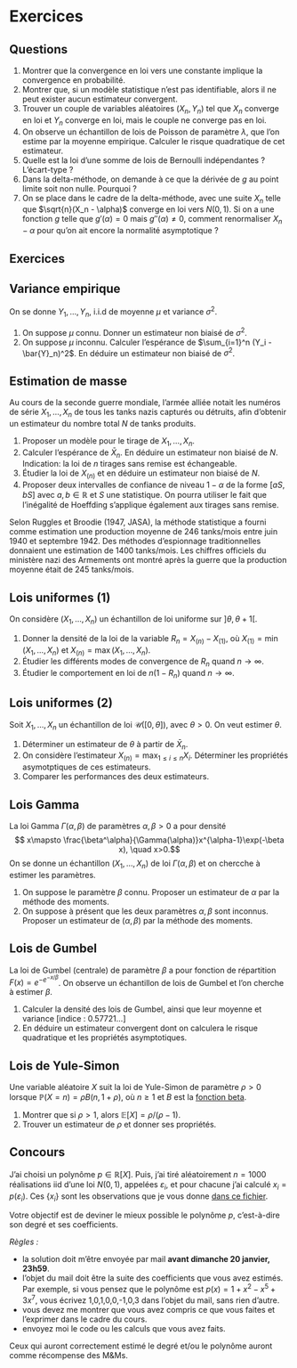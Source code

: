 # Exercices {.unnumbered}


## Questions

1. Montrer que la convergence en loi vers une constante implique la convergence en probabilité. 
2. Montrer que, si un modèle statistique n'est pas identifiable, alors il ne peut exister aucun estimateur convergent. 
3. Trouver un couple de variables aléatoires $(X_n, Y_n)$ tel que $X_n$ converge en loi et $Y_n$ converge en loi, mais le couple ne converge pas en loi. 
4. On observe un échantillon de lois de Poisson de paramètre $\lambda$, que l'on estime par la moyenne empirique. Calculer le risque quadratique de cet estimateur. 
5. Quelle est la loi d'une somme de lois de Bernoulli indépendantes ? L'écart-type ?
6. Dans la delta-méthode, on demande à ce que la dérivée de $g$ au point limite soit non nulle. Pourquoi ? 
7. On se place dans le cadre de la delta-méthode, avec une suite $X_n$ telle que $\sqrt{n}(X_n - \alpha)$ converge en loi vers $N(0,1)$. Si on a une fonction $g$ telle que $g'(\alpha)=0$ mais $g''(\alpha)\neq 0$, comment renormaliser $X_n - \alpha$ pour qu'on ait encore la normalité asymptotique ?

## Exercices 

:::{#exr-varemp}

## Variance empirique

On se donne $Y_1, \dots, Y_n$, i.i.d de moyenne $\mu$ et variance $\sigma^2$.

1. On suppose $\mu$ connu. Donner un estimateur non biaisé de $\sigma^2$. 
2. On suppose $\mu$ inconnu. Calculer l'espérance de $\sum_{i=1}^n (Y_i - \bar{Y}_n)^2$. En déduire un estimateur non biaisé de $\sigma^2$.

:::



:::{#exr-tanks}

## Estimation de masse

Au cours de la seconde guerre mondiale, l'armée alliée notait les numéros de série $X_1, \dots, X_n$ de tous les tanks nazis capturés ou détruits, afin d'obtenir un estimateur du nombre total $N$ de tanks produits. 

1. Proposer un modèle pour le tirage de $X_1, \dots, X_n$. 
2. Calculer l'espérance de $\bar X_n$. En déduire un estimateur non biaisé de $N$. Indication: la loi de $n$ tirages sans remise est échangeable.
3. Étudier la loi de $X_{(n)}$ et en déduire un estimateur non biaisé de $N$. 
4.   Proposer deux intervalles de confiance de niveau $1-\alpha$ de la forme $[aS, bS]$ avec $a, b\in\mathbb{R}$ et $S$ une statistique.
On pourra utiliser le fait que l'inégalité de Hoeffding s'applique également aux tirages sans remise.

Selon Ruggles et Broodie (1947, JASA), la méthode statistique a fourni comme estimation une production moyenne de 246 tanks/mois entre juin 1940 et septembre 1942. Des méthodes d'espionnage traditionnelles donnaient une estimation de 1400 tanks/mois. Les chiffres officiels du ministère nazi des Armements ont montré après la guerre que la production moyenne était de 245 tanks/mois.

::: 


:::{#exr-uniff1}

## Lois uniformes (1)

On considère $(X_1, \dots, X_n)$ un échantillon de loi uniforme sur $]\theta, \theta+1[$. 


1. Donner la densité de la loi de la variable $R_n=X_{(n)} -X_{(1)}$, où $X_{(1)}=\min(X_1, \dots, X_n)$ et $X_{(n)}=\max(X_1, \dots, X_n)$.
2. Étudier les différents modes de convergence de $R_n$ quand $n\to\infty$.
3. Étudier le comportement en loi de $n(1-R_n)$ quand $n\to\infty$.

:::


:::{#exr-unif2}

## Lois uniformes (2)

Soit $X_1,\dots,X_n$ un échantillon de loi $\mathscr{U}([0,\theta])$, avec $\theta >0$. On veut estimer $\theta$. 

1. Déterminer un estimateur  de $\theta$ à partir de $\bar{X}_n$. 
2. On considère  l'estimateur $X_{(n)}= {\max}_{1\leq i \leq n}X_i$.  Déterminer les propriétés asymotptiques de ces estimateurs. 
3. Comparer les performances des deux estimateurs.

::: 

:::{#exr-gamma}

## Lois Gamma

La loi Gamma $\Gamma(\alpha, \beta)$ de paramètres $\alpha, \beta>0$ a pour densité
$$ x\mapsto \frac{\beta^\alpha}{\Gamma(\alpha)}x^{\alpha-1}\exp(-\beta x), \quad x>0.$$
On se donne un échantillon $(X_1,\dots,X_n)$ de loi $\Gamma(\alpha, \beta)$ et on chercche à estimer les paramètres. 

1. On suppose le paramètre $\beta$ connu. Proposer un estimateur de $\alpha$ par la méthode des moments.
2. On suppose à présent que les deux paramètres $\alpha, \beta$ sont inconnus. Proposer un estimateur de $(\alpha,\beta)$ par la méthode des moments.

:::

:::{#exr-gumbel}

## Lois de Gumbel

La loi de Gumbel (centrale) de paramètre $\beta$ a pour fonction de répartition $F(x)= e^{-e^{-x/\beta}}$. 
On observe un échantillon de lois de Gumbel et l'on cherche à estimer $\beta$.

1. Calculer la densité des lois de Gumbel, ainsi que leur moyenne et variance [indice : $0.57721…$] 
2. En déduire un estimateur convergent dont on calculera le risque quadratique et les propriétés asymptotiques. 

::: 


:::{#exr-yule}

## Lois de Yule-Simon

Une variable aléatoire $X$ suit la loi de Yule-Simon de paramètre $\rho>0$ lorsque $\mathbb{P}(X = n) = \rho B(n, 1+\rho)$, où $n\geqslant 1$ et $B$ est la [fonction beta](https://en.wikipedia.org/wiki/Beta_function). 

1. Montrer que si $\rho>1$, alors $\mathbb{E}[X] = \rho/(\rho-1)$. 
2. Trouver un estimateur de $\rho$ et donner ses propriétés. 

::: 



## Concours




J'ai choisi un polynôme $p \in \mathbb{R}[X]$. Puis, j'ai tiré aléatoirement $n=1000$ réalisations iid d'une loi $N(0,1)$, appelées $\varepsilon_i$, et pour chacune j'ai calculé $x_i = p(\varepsilon_i)$. Ces $\{x_i\}$ sont les observations que je vous donne [dans ce fichier](/images/numbers.txt). 

Votre objectif est de deviner le mieux possible le polynôme $p$, c'est-à-dire son degré et ses coefficients. 

*Règles : * 

- la solution doit m'être envoyée par mail **avant dimanche 20 janvier, 23h59**. 
- l'objet du mail doit être la suite des coefficients que vous avez estimés. Par exemple, si vous pensez que le polynôme est $p(x) = 1 + x^2 - x^5 + 3x^7$, vous écrivez 1,0,1,0,0,-1,0,3 dans l'objet du mail, sans rien d'autre.
- vous devez me montrer que vous avez compris ce que vous faites et l'exprimer dans le cadre du cours.
- envoyez moi le code ou les calculs que vous avez faits. 
 
 Ceux qui auront correctement estimé le degré et/ou le polynôme auront comme récompense des M&Ms. 


